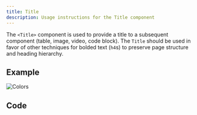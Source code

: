 ```yaml
---
title: Title
description: Usage instructions for the Title component
---
```


<PageDescription>


The `<Title>` component is used to provide a title to a subsequent component
(table, image, video, code block). The `Title` should be used in favor of other
techniques for bolded text (`h4`s) to preserve page structure and heading
hierarchy.

</PageDescription>


## Example

<Title>This is a title</Title>

![Colors](images/design-for-ai-art.png)

## Code
